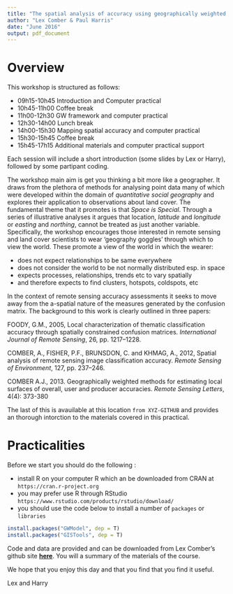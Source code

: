 ```yaml
---
title: "The spatial analysis of accuracy using geographically weighted frameworks"
author: "Lex Comber & Paul Harris"
date: "June 2016"
output: pdf_document
---
```


# Overview #

This workshop is structured as follows:

- 09h15-10h45  Introduction and Computer practical
- 10h45-11h00 Coffee break 
- 11h00-12h30  GW framework and computer practical
- 12h30-14h00 Lunch break 
- 14h00-15h30  Mapping spatial accuracy and computer practical
- 15h30-15h45 Coffee break 
- 15h45-17h15 Additional materials and computer practical support 

Each session will include a short introduction (some slides by Lex or Harry), followed by some partipant coding. 

The workshop main aim is get you thinking a bit more like a geographer. It draws from the plethora of methods for analysing point data many of which were developed within the domain of *quantitative social geography* and explores their application to observations about land cover. The fundamental theme that it promotes is that *Space is Special*. Through a series of illustrative analyses it argues that location, *latitude* and *longitude* or *easting* and *northing*, cannot be treated as just another variable. Specifically, the workshop encourages those interested in remote sensing and land cover scientists to wear 'geography goggles' through which to view the world. These promote a view of the world in which the wearer: 

- does not expect relationships to be same everywhere
- does not consider the world to be not normally distributed esp. in space
- expects processes, relationships, trends etc to vary spatially
- and therefore expects to find clusters, hotspots, coldspots, etc

In the context of remote sensing accuracy assessments it seeks to move away from the a-spatial nature of the measures generated by the confusion matrix. The background to this work is clearly outlined in three papers: 

FOODY, G.M., 2005, Local characterization of thematic classification accuracy through spatially constrained confusion matrices. *International Journal of Remote Sensing*, 26, pp. 1217–1228.

COMBER, A., FISHER, P.F., BRUNSDON, C. and KHMAG, A., 2012, Spatial analysis of remote sensing image classification accuracy. *Remote Sensing of Environment*, 127, pp. 237–246.

COMBER A.J., 2013. Geographically weighted methods for estimating local surfaces of overall, user and producer accuracies. *Remote Sensing Letters*, 4(4): 373-380 

The last of this is avauilable at this location `from XYZ-GITHUB` and provides an thorough intorction to the materials covered in this practical. 

# Practicalities #
Before we start you should do the following : 

- install R on your computer R which an be downloaded from CRAN at `https://cran.r-project.org`
- you may prefer use R through RStudio `https://www.rstudio.com/products/rstudio/download/`
- you should use the code below to install a number of `packages` or `libraries` 

```r
install.packages("GWModel", dep = T)
install.packages("GISTools", dep = T)

```

Code and data are provided and can be downloaded from Lex Comber's github site [**here**](https://github.com/lexcomber/LexTrainingR/). You will a summary of the materials of the course.

We hope that you enjoy this day and that you find that you find it useful. 

Lex and Harry


